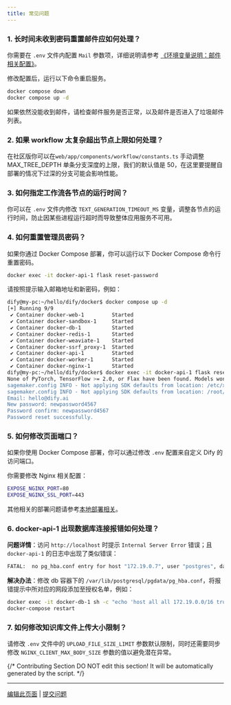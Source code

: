 ```yaml
---
title: 常见问题
---
```


### 1. 长时间未收到密码重置邮件应如何处理？

你需要在 `.env` 文件内配置 `Mail` 参数项，详细说明请参考 [《环境变量说明：邮件相关配置》](/zh-hans/getting-started/install-self-hosted/environments#you-jian-xiang-guan-pei-zhi)。

修改配置后，运行以下命令重启服务。

```bash
docker compose down
docker compose up -d
```

如果依然没能收到邮件，请检查邮件服务是否正常，以及邮件是否进入了垃圾邮件列表。

### 2. 如果 workflow 太复杂超出节点上限如何处理？

在社区版你可以在`web/app/components/workflow/constants.ts` 手动调整 MAX\_TREE\_DEPTH 单条分支深度的上限，我们的默认值是 50，在这里要提醒自部署的情况下过深的分支可能会影响性能。

### 3. 如何指定工作流各节点的运行时间？

你可以在 `.env` 文件内修改 `TEXT_GENERATION_TIMEOUT_MS` 变量，调整各节点的运行时间，防止因某些进程运行超时而导致整体应用服务不可用。

### 4. 如何重置管理员密码？

如果你通过 Docker Compose 部署，你可以运行以下 Docker Compose 命令行重置密码。

```bash
docker exec -it docker-api-1 flask reset-password
```

请按照提示输入邮箱地址和新密码，例如：

```bash
dify@my-pc:~/hello/dify/docker$ docker compose up -d
[+] Running 9/9
 ✔ Container docker-web-1         Started                                                              0.1s 
 ✔ Container docker-sandbox-1     Started                                                              0.1s 
 ✔ Container docker-db-1          Started                                                              0.1s 
 ✔ Container docker-redis-1       Started                                                              0.1s 
 ✔ Container docker-weaviate-1    Started                                                              0.1s 
 ✔ Container docker-ssrf_proxy-1  Started                                                              0.1s 
 ✔ Container docker-api-1         Started                                                              0.1s 
 ✔ Container docker-worker-1      Started                                                              0.1s 
 ✔ Container docker-nginx-1       Started                                                              0.1s 
dify@my-pc:~/hello/dify/docker$ docker exec -it docker-api-1 flask reset-password
None of PyTorch, TensorFlow >= 2.0, or Flax have been found. Models won't be available and only tokenizers, configuration and file/data utilities can be used.
sagemaker.config INFO - Not applying SDK defaults from location: /etc/xdg/sagemaker/config.yaml
sagemaker.config INFO - Not applying SDK defaults from location: /root/.config/sagemaker/config.yaml
Email: hello@dify.ai
New password: newpassword4567
Password confirm: newpassword4567
Password reset successfully.
```

### 5. 如何修改页面端口？

如果你使用 Docker Compose 部署，你可以通过修改 `.env` 配置来自定义 Dify 的访问端口。

你需要修改 Nginx 相关配置：

```bash
EXPOSE_NGINX_PORT=80
EXPOSE_NGINX_SSL_PORT=443
```

其他相关的部署问题请参考[本地部署相关](../../learn-more/faq/install-faq)。

### 6. docker-api-1 出现数据库连接报错如何处理？

**问题详情**：访问 `http://localhost` 时提示 `Internal Server Error` 错误；且 `docker-api-1` 的日志中出现了类似错误：

```bash
FATAL:  no pg_hba.conf entry for host "172.19.0.7", user "postgres", database "dify", no encryption
```

**解决办法**：修改 db 容器下的 `/var/lib/postgresql/pgdata/pg_hba.conf`，将报错提示中所对应的网段添加至授权名单，例如：

```bash
docker exec -it docker-db-1 sh -c "echo 'host all all 172.19.0.0/16 trust' >> /var/lib/postgresql/data/pgdata/pg_hba.conf"
docker-compose restart
```

### 7. 如何修改知识库文件上传大小限制？

请修改 `.env` 文件中的 `UPLOAD_FILE_SIZE_LIMIT` 参数默认限制，同时还需要同步修改 `NGINX_CLIENT_MAX_BODY_SIZE` 参数的值以避免潜在异常。

{/*
Contributing Section
DO NOT edit this section!
It will be automatically generated by the script.
*/}

---

[编辑此页面](https://github.com/langgenius/dify-docs/edit/main/zh-hans/getting-started/install-self-hosted/faq.mdx) | [提交问题](https://github.com/langgenius/dify-docs/issues/new?title=文档问题%3A%20&body=%23%23%20问题描述%0A%3C%21--%20请简要描述您发现的问题%20--%3E%0A%0A%23%23%20页面链接%0Ahttps%3A%2F%2Fgithub.com%2Flanggenius%2Fdify-docs%2Fblob%2Fmain%2Fzh-hans/getting-started/install-self-hosted%2Ffaq.mdx%0A%0A%23%23%20建议修改%0A%3C%21--%20如果有具体的修改建议，请在此说明%20--%3E%0A%0A%3C%21--%20感谢您对文档质量的关注！%20--%3E)

